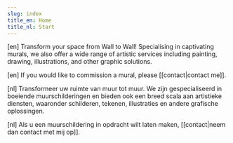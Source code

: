 ```yaml
---
slug: index
title_en: Home
title_nl: Start
---
```

<script context="module">
</script>

<x-intro class="block bg-stone-200 text-black p-4 sm:px-6">

\[en]
Transform your space from Wall to Wall! Specialising in captivating murals, we also offer a wide range of artistic services including painting, drawing, illustrations, and other graphic solutions.

\[en]
If you would like to commission a mural, please \[[contact|contact me]].

\[nl]
Transformeer uw ruimte van muur tot muur. We zijn gespecialiseerd in boeiende muurschilderingen en bieden ook een breed scala aan artistieke diensten, waaronder schilderen, tekenen, illustraties en andere grafische oplossingen. 

\[nl]
Als u een muurschildering in opdracht wilt laten maken, \[[contact|neem dan contact met mij op]].

</x-intro>

<Gallery />

<style type="postcss">
x-intro {
    width: 100% !important;
}
</style>